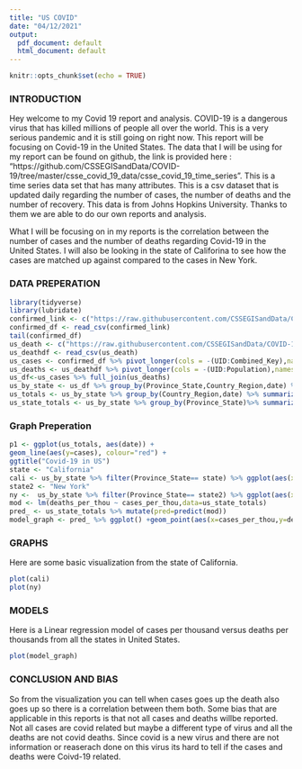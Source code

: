---
title: "US COVID"
date: "04/12/2021"
output:
  pdf_document: default
  html_document: default
---

```{r setup, include=FALSE}
knitr::opts_chunk$set(echo = TRUE)
```

### INTRODUCTION
Hey welcome to my Covid 19 report and analysis. COVID-19 is a dangerous virus that has killed millions of  people all over the world. This is a very serious pandemic and it is still going on right now. This report will be focusing on Covid-19 in the United States. The data that I will be using for my report can be found on github, the link is provided here : "https://github.com/CSSEGISandData/COVID-19/tree/master/csse_covid_19_data/csse_covid_19_time_series". This is a time series data set that has many attributes. This is a csv dataset that is updated daily regarding the number of cases, the number of deaths and the number of recovery. This data is from Johns Hopkins University. Thanks to them we are able to do our own reports and analysis. 

What I will be focusing on in my reports is the correlation between the number of cases and the number of deaths regarding Covid-19 in the United States. I will also be looking in the state of Califorina to see how the cases are matched up against compared to the cases in New York. 

### DATA PREPERATION 
 
 
```{r}
library(tidyverse)
library(lubridate)
confirmed_link <- c("https://raw.githubusercontent.com/CSSEGISandData/COVID-19/master/csse_covid_19_data/csse_covid_19_time_series/time_series_covid19_confirmed_US.csv")
confirmed_df <- read_csv(confirmed_link)
tail(confirmed_df)
us_death <- c("https://raw.githubusercontent.com/CSSEGISandData/COVID-19/master/csse_covid_19_data/csse_covid_19_time_series/time_series_covid19_deaths_US.csv")
us_deathdf <- read_csv(us_death)
us_cases <- confirmed_df %>% pivot_longer(cols = -(UID:Combined_Key),names_to = "date",values_to = "cases") %>% select(Admin2:cases) %>% mutate(date = mdy(date)) %>% select(-c(Lat,Long_))
us_deaths <- us_deathdf %>% pivot_longer(cols = -(UID:Population),names_to = "date",values_to = "deaths") %>% select(Admin2:deaths) %>% mutate(date = mdy(date)) %>% select(-c(Lat,Long_))
us_df<-us_cases %>% full_join(us_deaths)
us_by_state <- us_df %>% group_by(Province_State,Country_Region,date) %>% summarize(cases = sum(cases),deaths = sum(deaths),Population=sum(Population)) %>% mutate(deaths_per_million = deaths * 1000000 / Population) %>% select(Province_State,Country_Region,date,cases,deaths,deaths_per_million,Population) %>% ungroup()
us_totals <- us_by_state %>% group_by(Country_Region,date) %>% summarize(cases = sum(cases), deaths=sum(deaths),Population = sum(Population)) %>% mutate(deaths_per_million = deaths * 1000000 / Population) %>% select(Country_Region, date, cases,deaths,deaths_per_million, Population) %>% ungroup()
us_state_totals <- us_by_state %>% group_by(Province_State)%>% summarize(deaths=max(deaths),cases=max(cases), population= max(Population),cases_per_thou=1000*cases/population,deaths_per_thou=1000* deaths/population) %>% filter(cases>0,population>0)

```



### Graph Preperation 

```{r}
p1 <- ggplot(us_totals, aes(date)) +     
geom_line(aes(y=cases), colour="red") +
ggtitle("Covid-19 in US")
state <- "California"
cali <- us_by_state %>% filter(Province_State== state) %>% ggplot(aes(x=date,y=cases))+geom_line(aes(color="cases"))+geom_point(aes(color="cases"))+ geom_line(aes(y=deaths,color="deaths"))+geom_point(aes(y=deaths,color="deaths"))+scale_y_log10()+ labs(title="COVID-19 in California")
state2 <- "New York"
ny <-  us_by_state %>% filter(Province_State== state2) %>% ggplot(aes(x=date,y=cases))+geom_line(aes(color="cases"))+geom_point(aes(color="cases"))+ geom_line(aes(y=deaths,color="deaths"))+geom_point(aes(y=deaths,color="deaths"))+scale_y_log10()+ labs(title="COVID-19 in New York")
mod <- lm(deaths_per_thou ~ cases_per_thou,data=us_state_totals)
pred_ <- us_state_totals %>% mutate(pred=predict(mod))
model_graph <- pred_ %>% ggplot() +geom_point(aes(x=cases_per_thou,y=deaths_per_thou),color="green")+ geom_point(aes(x=cases_per_thou,y = pred),color="red")
```


### GRAPHS

Here are some basic visualization from the state of California.
```{r}
plot(cali)
plot(ny)
```

### MODELS 
Here is a Linear regression model of cases per thousand versus deaths per thousands from all the states in United States.

```{r}
plot(model_graph)
```


### CONCLUSION AND BIAS 

So from the visualization you can tell when cases goes up the death also goes up so there is a correlation between them both. Some bias that are applicable in this reports is that not all cases and deaths willbe reported. Not all cases are covid related but maybe a different type of virus and all the deaths are not covid deaths. Since covid is a new virus and there are not information or reaserach done on this virus its hard to tell if the cases and deaths were Coivd-19 related. 
